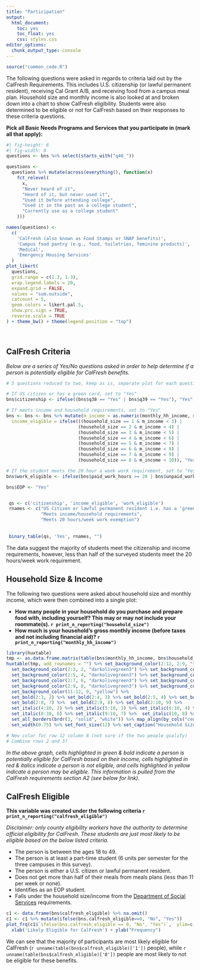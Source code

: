 ```yaml
---
title: "Participation"
output: 
  html_document: 
    toc: yes
    toc_float: yes
    css: styles.css
editor_options: 
  chunk_output_type: console
---
```


```r
source("common_code.R")
```

The following questions were asked in regards to criteria laid out by the CalFresh Requirements. This includes U.S. citizenship (or lawful permanent resident), receiving Cal Grant A/B, and receiving food from a campus meal plan. Household size and monthly income is also looked at and broken down into a chart to show CalFresh eligibility. Students were also determined to be eligible or not for CalFresh based on their responses to these criteria questions.

**Pick all Basic Needs Programs and Services that you participate in (mark all that apply):**

```r
#| fig-height: 6
#| fig-width: 8
questions <- bns %>% select(starts_with("q46_"))

questions <-
  questions %>% mutate(across(everything(), function(x)
    fct_relevel(
      x,
      "Never heard of it",
      "Heard of it, but never used it",
      "Used it before attending college",
      "Used it in the past as a college student",
      "Currently use as a college student"
    )))

names(questions) <-
  c(
    'CalFresh (also known as Food Stamps or SNAP benefits)',
    'Campus food pantry (e.g., food, toiletries, feminine products)',
    'MediCal',
    'Emergency Housing Services'
  )
plot_likert(
  questions,
  grid.range = c(1.3, 1.3),
  wrap.legend.labels = 20,
  expand.grid = FALSE,
  values = "sum.outside",
  catcount = 5,
  geom.colors = likert.pal.5,
  show.prc.sign = TRUE,
  reverse.scale = TRUE
) + theme_bw() + theme(legend.position = "top")
```

<br>

## CalFresh Criteria

*Below are a series of Yes/No questions asked in order to help determine if a person is potentially eligible for CalFresh benefits.*

```r
# 5 questions reduced to two, keep as is, seperate plot for each question, ...

# If US citizen or has a green card, set to "Yes"
bns$citizenship <- ifelse((bns$q38 == "Yes" | bns$q39 == "Yes"), "Yes", "No")

# If meets income and household requirements, set to "Yes"
bns <- bns <- bns %>% mutate(m_income = as.numeric(monthly_hh_income, na.rm = TRUE),
  income_eligible = ifelse(((household_size == 1 & m_income < 3) |
                           (household_size == 2 & m_income < 4) |
                           (household_size == 3 & m_income < 5) |
                           (household_size == 4 & m_income < 6) |
                           (household_size == 5 & m_income < 7) |
                           (household_size == 6 & m_income < 8) |
                           (household_size == 7 & m_income < 9) |
                           (household_size == 8 & m_income < 10)), "Yes", "No"))

# If the student meets the 20 hour a week work requirement, set to "Yes"
bns$work_eligible <- ifelse(bns$paid_work_hours >= 20 | bns$unpaid_work_hours >= 20, "Yes", "No")

bns$EOP <- "Yes"


 qs <- c('citizenship', 'income_eligible', 'work_eligible')
 rnames <- c("US Citizen or lawful permanent resident i.e. has a ‘green card’",
             "Meets income/household requirements",
             "Meets 20 hours/week work exemption")
             
             
 binary_table(qs, 'Yes', rnames, "")
```

The data suggest the majority of students meet the citizenship and income requirements, however, less than half of the surveyed students meet the 20 hours/week work requirement.

## Household Size & Income

The following two questions were asked about household size and monthly income, which were then combined into a single plot:

-   **How many people in your household do you purchase and prepare food with, including yourself? This may or may not include your roommate(s). `r print_n_reporting("household_size")`**
-   **How much is your household's gross monthly income (before taxes and not including financial aid)? `r print_n_reporting("monthly_hh_income")`**

```r
library(huxtable)
tmp <- as.data.frame.matrix(table(bns$monthly_hh_income, bns$household_size))
huxtable(tmp, add_rownames = "") %>% set_background_color(2:12, 2:9, "tomato") %>%
  set_background_color(2:3, 2, "darkolivegreen3") %>% set_background_color(2:4, 3, "darkolivegreen3") %>% 
  set_background_color(2:5, 4, "darkolivegreen3") %>% set_background_color(2:6, 5, "darkolivegreen3") %>% 
  set_background_color(2:7, 6, "darkolivegreen3") %>% set_background_color(2:8, 7, "darkolivegreen3") %>% 
  set_background_color(2:9, 8, "darkolivegreen3") %>% set_background_color(2:10, 9, "darkolivegreen3") %>%
  set_background_color(11:12, 9, "yellow") %>%
  set_bold(2:3, 2) %>% set_bold(2:4, 3) %>% set_bold(2:5, 4) %>% set_bold(2:6, 5) %>% set_bold(2:7, 6) %>% 
  set_bold(2:8, 7) %>%  set_bold(2:9, 8) %>% set_bold(2:10, 9) %>% 
  set_italic(4:10, 2) %>% set_italic(5:10, 3) %>% set_italic(6:10, 4) %>% set_italic(7:10, 5) %>% 
  set_italic(8:10, 6) %>% set_italic(9:10, 7) %>%  set_italic(10, 8) %>% set_italic(11, 9) %>%
  set_all_borders(brdr(3, "solid", "white")) %>% map_align(by_cols("center")) %>%
  set_width(0.75) %>% set_font_size(12) %>% set_caption("Household Size")

# New color for row 12 column 8 (not sure if the two people qualify)
# Combine rows 2 and 3?
```

*In the above graph, cells highlighted in green & bold indicate a person is potentially eligible for CalFresh based on their income, cells highlighted in red & italics indicate a person is not eligible, and cells highlighted in yellow indicate a person may be eligible. This information is pulled from the CalFresh requirements section A2 (see below for link).*

## CalFresh Eligible

**This variable was created under the following criteria `r print_n_reporting("calfresh_eligible")`**

*Disclaimer: only county eligibility workers have the authority to determine official eligibility for CalFresh. These students are just most likely to be eligible based on the below listed criteria.*

-   The person is between the ages 18 to 49.\
-   The person is at least a part-time student (6 units per semester for the three campuses in this survey).\
-   The person is either a U.S. citizen or lawful permanent resident.\
-   Does not get more than half of their meals from meals plans (less than 11 per week or none).\
-   Identifies as an EOP student.\
-   Falls under the household size/income from the [Department of Social Services](https://www.cdss.ca.gov/inforesources/cdss-programs/calfresh/eligibility-and-issuance-requirements#income) requirements.

<div class = "row">

::: col-md-6
```r
c1 <- data.frame(bns$calfresh_eligible) %>% na.omit()
c1 <- c1 %>% mutate(ifelse(bns.calfresh_eligible==0, "No", "Yes"))
plot_frq(c1$`ifelse(bns.calfresh_eligible == 0, "No", "Yes")`,  ylim=c(0,1600)) + 
  xlab('Likely Eligible for CalFresh') + ylab("Frequency")
```
:::

We can see that the majority of participants are most likely eligible for CalFresh (`r unname(table(bns$calfresh_eligible)['1'])` people), while `r unname(table(bns$calfresh_eligible)['0'])` people are most likely to not be eligible for these benefits.

<div class = "col-md-5">
